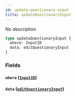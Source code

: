 ```yaml
---
id: update-questionary-input
title: updateQuestionaryInput
---
```


No description

```graphql
type updateQuestionaryInput {
  where: InputID
  data: editQuestionaryInput
}
```

### Fields

#### `where` ([`InputID`](/v1/inputs/input-id))

#### `data` ([`editQuestionaryInput`](/v1/inputs/edit-questionary-input))
